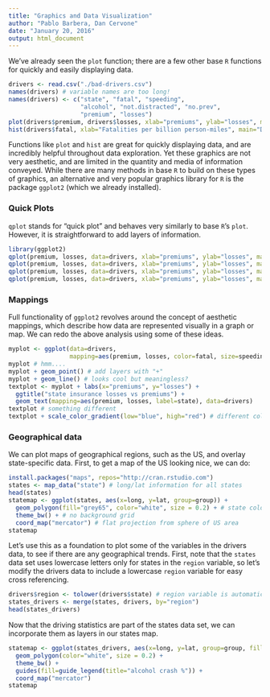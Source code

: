 ```yaml
---
title: "Graphics and Data Visualization"
author: "Pablo Barbera, Dan Cervone"
date: "January 20, 2016"
output: html_document
---
```


We've already seen the `plot` function; there are a few other base `R` functions for quickly and easily displaying data. 

```r
drivers <- read.csv("./bad-drivers.csv")
names(drivers) # variable names are too long!
names(drivers) <- c("state", "fatal", "speeding", 
                    "alcohol", "not.distracted", "no.prev",
                    "premium", "losses")
plot(drivers$premium, drivers$losses, xlab="premiums", ylab="losses", main="state insurance losses vs premiums")
hist(drivers$fatal, xlab="Fatalities per billion person-miles", main="Distribution of fatality rates by state")
```

Functions like `plot` and `hist` are great for quickly displaying data, and are incredibly helpful throughout data exploration. Yet these graphics are not very aesthetic, and are limited in the quantity and media of information conveyed. While there are many methods in base `R` to build on these types of graphics, an alternative and very popular graphics library for `R` is the package `ggplot2` (which we already installed). 

### Quick Plots

`qplot` stands for "quick plot" and behaves very similarly to base `R`'s `plot`. However, it is straightforward to add layers of information. 

```r
library(ggplot2)
qplot(premium, losses, data=drivers, xlab="premiums", ylab="losses", main="state insurance losses vs premiums")
qplot(premium, losses, data=drivers, xlab="premiums", ylab="losses", main="state insurance losses vs premiums", color=fatal)
qplot(premium, losses, data=drivers, xlab="premiums", ylab="losses", main="state insurance losses vs premiums", color=fatal, size=I(5))
qplot(premium, losses, data=drivers, xlab="premiums", ylab="losses", main="state insurance losses vs premiums", color=fatal, size=speeding)
```

### Mappings

Full functionality of `ggplot2` revolves around the concept of aesthetic mappings, which describe how data are represented visually in a graph or map. We can redo the above analysis using some of these ideas.

```r
myplot <- ggplot(data=drivers, 
                 mapping=aes(premium, losses, color=fatal, size=speeding))
myplot # hmm....
myplot + geom_point() # add layers with "+"
myplot + geom_line() # looks cool but meaningless?
textplot <- myplot + labs(x="premiums", y="losses") + 
  ggtitle("state insurance losses vs premiums") + 
  geom_text(mapping=aes(premium, losses, label=state), data=drivers)
textplot # something different
textplot + scale_color_gradient(low="blue", high="red") # different colors
```

### Geographical data

We can plot maps of geographical regions, such as the US, and overlay state-specific data. First, to get a map of the US looking nice, we can do:

```r
install.packages("maps", repos="http://cran.rstudio.com")
states <- map_data("state") # long/lat information for all states
head(states)
statemap <- ggplot(states, aes(x=long, y=lat, group=group)) + 
  geom_polygon(fill="grey65", color="white", size = 0.2) + # state colors/borders
  theme_bw() + # no background grid
  coord_map("mercator") # flat projection from sphere of US area
statemap
```

Let's use this as a foundation to plot some of the variables in the drivers data, to see if there are any geographical trends. First, note that the `states` data set uses lowercase letters only for states in the `region` variable, so let's modify the drivers data to include a lowercase `region` variable for easy cross referencing.

```r
drivers$region <- tolower(drivers$state) # region variable is automatically added
states_drivers <- merge(states, drivers, by="region")
head(states_drivers)
```

Now that the driving statistics are part of the states data set, we can incorporate them as layers in our states map.

```r
statemap <- ggplot(states_drivers, aes(x=long, y=lat, group=group, fill=alcohol)) + 
  geom_polygon(color="white", size = 0.2) + 
  theme_bw() + 
  guides(fill=guide_legend(title="alcohol crash %")) +
  coord_map("mercator")
statemap
```